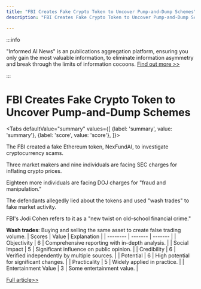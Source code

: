 ```yaml
---
title: "FBI Creates Fake Crypto Token to Uncover Pump-and-Dump Schemes"
description: "FBI Creates Fake Crypto Token to Uncover Pump-and-Dump Schemes"

---
```



:::info

"Informed AI News" is an publications aggregation platform, ensuring you only gain the most valuable information, to eliminate information asymmetry and break through the limits of information cocoons.  [Find out more >>](/)

:::

# FBI Creates Fake Crypto Token to Uncover Pump-and-Dump Schemes


<Tabs
	defaultValue="summary"
	values={[
	{label: 'summary', value: 'summary'},
	{label: 'score', value: 'score'},
]}>
<TabItem value="summary">


The FBI created a fake Ethereum token, NexFundAI, to investigate cryptocurrency scams.

Three market makers and nine individuals are facing SEC charges for inflating crypto prices.

Eighteen more individuals are facing DOJ charges for "fraud and manipulation."

The defendants allegedly lied about the tokens and used "wash trades" to fake market activity.

FBI's Jodi Cohen refers to it as a "new twist on old-school financial crime."

**Wash trades**: Buying and selling the same asset to create false trading volume.
</TabItem>
<TabItem value="score">
	| Scores     | Value   | Explanation |
	| -------- | ------- | ------- |
	| Objectivity  | 6    | Comprehensive reporting with in-depth analysis.    |
	| Social Impact | 5     | Significant influence on public opinion.    |
	| Credibility    | 6    | Verified independently by multiple sources.    |
	| Potential    | 6    | High potential for significant changes.    |
	| Practicality    | 5    | Widely applied in practice.    |
	| Entertainment Value    | 3    | Some entertainment value.    |
</TabItem>
</Tabs>

[Full article>>](https://yro.slashdot.org/story/24/10/10/1857245/the-fbi-secretly-created-a-coin-to-investigate-crypto-pump-and-dump-schemes?utm_source=rss1.0mainlinkanon&utm_medium=feed)
